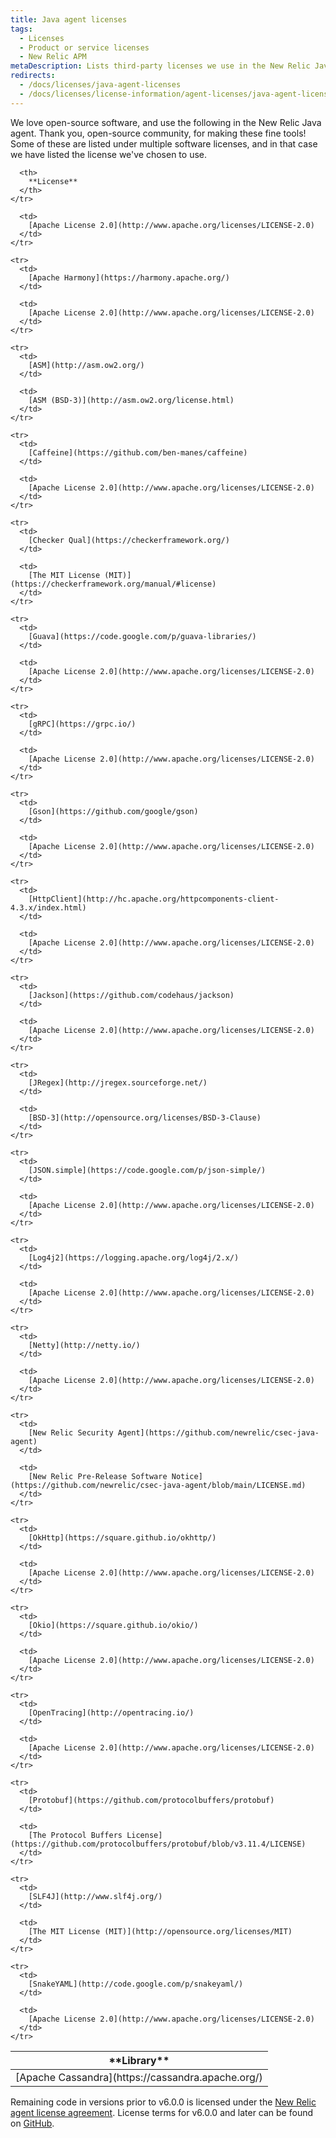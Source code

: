```yaml
---
title: Java agent licenses
tags:
  - Licenses
  - Product or service licenses
  - New Relic APM
metaDescription: Lists third-party licenses we use in the New Relic Java agent.
redirects:
  - /docs/licenses/java-agent-licenses
  - /docs/licenses/license-information/agent-licenses/java-agent-licenses
---
```


We love open-source software, and use the following in the New Relic Java agent. Thank you, open-source community, for making these fine tools! Some of these are listed under multiple software licenses, and in that case we have listed the license we've chosen to use.

<table>
  <thead>
    <tr>
      <th width={250}>
        **Library**
      </th>

      <th>
        **License**
      </th>
    </tr>
  </thead>

  <tbody>
    <tr>
      <td>
        [Apache Cassandra](https://cassandra.apache.org/)
      </td>

      <td>
        [Apache License 2.0](http://www.apache.org/licenses/LICENSE-2.0)
      </td>
    </tr>

    <tr>
      <td>
        [Apache Harmony](https://harmony.apache.org/)
      </td>

      <td>
        [Apache License 2.0](http://www.apache.org/licenses/LICENSE-2.0)
      </td>
    </tr>

    <tr>
      <td>
        [ASM](http://asm.ow2.org/)
      </td>

      <td>
        [ASM (BSD-3)](http://asm.ow2.org/license.html)
      </td>
    </tr>

    <tr>
      <td>
        [Caffeine](https://github.com/ben-manes/caffeine)
      </td>

      <td>
        [Apache License 2.0](http://www.apache.org/licenses/LICENSE-2.0)
      </td>
    </tr>

    <tr>
      <td>
        [Checker Qual](https://checkerframework.org/)
      </td>

      <td>
        [The MIT License (MIT)](https://checkerframework.org/manual/#license)
      </td>
    </tr>

    <tr>
      <td>
        [Guava](https://code.google.com/p/guava-libraries/)
      </td>

      <td>
        [Apache License 2.0](http://www.apache.org/licenses/LICENSE-2.0)
      </td>
    </tr>

    <tr>
      <td>
        [gRPC](https://grpc.io/)
      </td>

      <td>
        [Apache License 2.0](http://www.apache.org/licenses/LICENSE-2.0)
      </td>
    </tr>

    <tr>
      <td>
        [Gson](https://github.com/google/gson)
      </td>

      <td>
        [Apache License 2.0](http://www.apache.org/licenses/LICENSE-2.0)
      </td>
    </tr>

    <tr>
      <td>
        [HttpClient](http://hc.apache.org/httpcomponents-client-4.3.x/index.html)
      </td>

      <td>
        [Apache License 2.0](http://www.apache.org/licenses/LICENSE-2.0)
      </td>
    </tr>

    <tr>
      <td>
        [Jackson](https://github.com/codehaus/jackson)
      </td>

      <td>
        [Apache License 2.0](http://www.apache.org/licenses/LICENSE-2.0)
      </td>
    </tr>

    <tr>
      <td>
        [JRegex](http://jregex.sourceforge.net/)
      </td>

      <td>
        [BSD-3](http://opensource.org/licenses/BSD-3-Clause)
      </td>
    </tr>

    <tr>
      <td>
        [JSON.simple](https://code.google.com/p/json-simple/)
      </td>

      <td>
        [Apache License 2.0](http://www.apache.org/licenses/LICENSE-2.0)
      </td>
    </tr>

    <tr>
      <td>
        [Log4j2](https://logging.apache.org/log4j/2.x/)
      </td>

      <td>
        [Apache License 2.0](http://www.apache.org/licenses/LICENSE-2.0)
      </td>
    </tr>

    <tr>
      <td>
        [Netty](http://netty.io/)
      </td>

      <td>
        [Apache License 2.0](http://www.apache.org/licenses/LICENSE-2.0)
      </td>
    </tr>

    <tr>
      <td>
        [New Relic Security Agent](https://github.com/newrelic/csec-java-agent)
      </td>

      <td>
        [New Relic Pre-Release Software Notice](https://github.com/newrelic/csec-java-agent/blob/main/LICENSE.md)
      </td>
    </tr>

    <tr>
      <td>
        [OkHttp](https://square.github.io/okhttp/)
      </td>

      <td>
        [Apache License 2.0](http://www.apache.org/licenses/LICENSE-2.0)
      </td>
    </tr>

    <tr>
      <td>
        [Okio](https://square.github.io/okio/)
      </td>

      <td>
        [Apache License 2.0](http://www.apache.org/licenses/LICENSE-2.0)
      </td>
    </tr>

    <tr>
      <td>
        [OpenTracing](http://opentracing.io/)
      </td>

      <td>
        [Apache License 2.0](http://www.apache.org/licenses/LICENSE-2.0)
      </td>
    </tr>

    <tr>
      <td>
        [Protobuf](https://github.com/protocolbuffers/protobuf)
      </td>

      <td>
        [The Protocol Buffers License](https://github.com/protocolbuffers/protobuf/blob/v3.11.4/LICENSE)
      </td>
    </tr>

    <tr>
      <td>
        [SLF4J](http://www.slf4j.org/)
      </td>

      <td>
        [The MIT License (MIT)](http://opensource.org/licenses/MIT)
      </td>
    </tr>

    <tr>
      <td>
        [SnakeYAML](http://code.google.com/p/snakeyaml/)
      </td>

      <td>
        [Apache License 2.0](http://www.apache.org/licenses/LICENSE-2.0)
      </td>
    </tr>
  </tbody>
</table>

Remaining code in versions prior to v6.0.0 is licensed under the [New Relic agent license agreement](/docs/licenses/license-information/other-licenses/new-relic-agent-license). License terms for v6.0.0 and later can be found on [GitHub](https://github.com/newrelic/newrelic-java-agent/blob/main/LICENSE).
